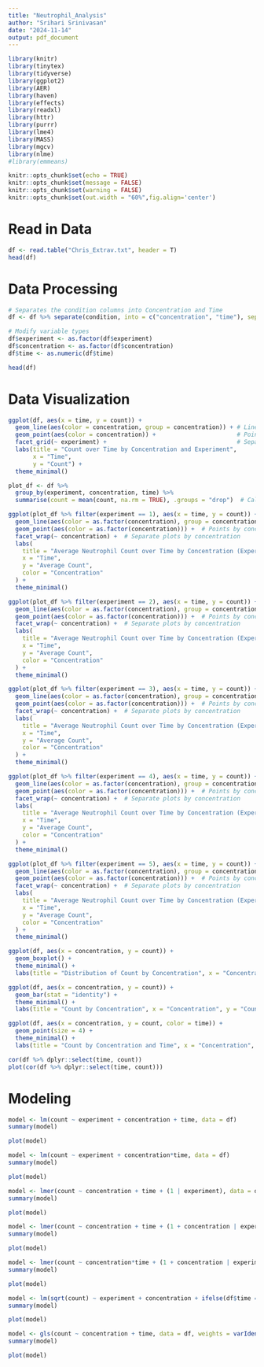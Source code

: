 ```yaml
---
title: "Neutrophil_Analysis"
author: "Srihari Srinivasan"
date: "2024-11-14"
output: pdf_document
---
```


```r
library(knitr)
library(tinytex)
library(tidyverse)
library(ggplot2)
library(AER)
library(haven)
library(effects)
library(readxl)
library(httr)
library(purrr)
library(lme4)
library(MASS)
library(mgcv)
library(nlme)
#library(emmeans)

knitr::opts_chunk$set(echo = TRUE)
knitr::opts_chunk$set(message = FALSE)
knitr::opts_chunk$set(warning = FALSE)
knitr::opts_chunk$set(out.width = "60%",fig.align='center')
```

# Read in Data

```r
df <- read.table("Chris_Extrav.txt", header = T)
head(df)
```

# Data Processing

```r
# Separates the condition columns into Concentration and Time
df <- df %>% separate(condition, into = c("concentration", "time"), sep = "mg/mL_")

# Modify variable types
df$experiment <- as.factor(df$experiment)
df$concentration <- as.factor(df$concentration)
df$time <- as.numeric(df$time)

head(df)
```

# Data Visualization

```r
ggplot(df, aes(x = time, y = count)) +
  geom_line(aes(color = concentration, group = concentration)) + # Line plot by concentration
  geom_point(aes(color = concentration)) +                       # Points by concentration
  facet_grid(~ experiment) +                                     # Separate plots by experiment
  labs(title = "Count over Time by Concentration and Experiment",
       x = "Time",
       y = "Count") +
  theme_minimal()
```

```r
plot_df <- df %>%
  group_by(experiment, concentration, time) %>%
  summarise(count = mean(count, na.rm = TRUE), .groups = "drop")  # Calculate average count
```

```r
ggplot(plot_df %>% filter(experiment == 1), aes(x = time, y = count)) +
  geom_line(aes(color = as.factor(concentration), group = concentration)) +  # Line plot by concentration
  geom_point(aes(color = as.factor(concentration))) +  # Points by concentration
  facet_wrap(~ concentration) +  # Separate plots by concentration
  labs(
    title = "Average Neutrophil Count over Time by Concentration (Experiment 1)",
    x = "Time",
    y = "Average Count",
    color = "Concentration"
  ) +
  theme_minimal()
```

```r
ggplot(plot_df %>% filter(experiment == 2), aes(x = time, y = count)) +
  geom_line(aes(color = as.factor(concentration), group = concentration)) +  # Line plot by concentration
  geom_point(aes(color = as.factor(concentration))) +  # Points by concentration
  facet_wrap(~ concentration) +  # Separate plots by concentration
  labs(
    title = "Average Neutrophil Count over Time by Concentration (Experiment 2)",
    x = "Time",
    y = "Average Count",
    color = "Concentration"
  ) +
  theme_minimal()
```

```r
ggplot(plot_df %>% filter(experiment == 3), aes(x = time, y = count)) +
  geom_line(aes(color = as.factor(concentration), group = concentration)) +  # Line plot by concentration
  geom_point(aes(color = as.factor(concentration))) +  # Points by concentration
  facet_wrap(~ concentration) +  # Separate plots by concentration
  labs(
    title = "Average Neutrophil Count over Time by Concentration (Experiment 3)",
    x = "Time",
    y = "Average Count",
    color = "Concentration"
  ) +
  theme_minimal()
```

```r
ggplot(plot_df %>% filter(experiment == 4), aes(x = time, y = count)) +
  geom_line(aes(color = as.factor(concentration), group = concentration)) +  # Line plot by concentration
  geom_point(aes(color = as.factor(concentration))) +  # Points by concentration
  facet_wrap(~ concentration) +  # Separate plots by concentration
  labs(
    title = "Average Neutrophil Count over Time by Concentration (Experiment 4)",
    x = "Time",
    y = "Average Count",
    color = "Concentration"
  ) +
  theme_minimal()
```

```r
ggplot(plot_df %>% filter(experiment == 5), aes(x = time, y = count)) +
  geom_line(aes(color = as.factor(concentration), group = concentration)) +  # Line plot by concentration
  geom_point(aes(color = as.factor(concentration))) +  # Points by concentration
  facet_wrap(~ concentration) +  # Separate plots by concentration
  labs(
    title = "Average Neutrophil Count over Time by Concentration (Experiment 5)",
    x = "Time",
    y = "Average Count",
    color = "Concentration"
  ) +
  theme_minimal()
```



```r
ggplot(df, aes(x = concentration, y = count)) +
  geom_boxplot() +
  theme_minimal() +
  labs(title = "Distribution of Count by Concentration", x = "Concentration", y = "Count")
```

```r
ggplot(df, aes(x = concentration, y = count)) +
  geom_bar(stat = "identity") +
  theme_minimal() +
  labs(title = "Count by Concentration", x = "Concentration", y = "Count")
```

```r
ggplot(df, aes(x = concentration, y = count, color = time)) +
  geom_point(size = 4) +
  theme_minimal() +
  labs(title = "Count by Concentration and Time", x = "Concentration", y = "Count", color = "Time")
```

```r
cor(df %>% dplyr::select(time, count))
plot(cor(df %>% dplyr::select(time, count)))
```


# Modeling

```r
model <- lm(count ~ experiment + concentration + time, data = df)
summary(model)
```
```r
plot(model)
```


```r
model <- lm(count ~ experiment + concentration*time, data = df)
summary(model)
```

```r
plot(model)
```


```r
model <- lmer(count ~ concentration + time + (1 | experiment), data = df)
summary(model)
```
```r
plot(model)
```

```r
model <- lmer(count ~ concentration + time + (1 + concentration | experiment), data = df)
summary(model)
```

```r
plot(model)
```

```r
model <- lmer(count ~ concentration*time + (1 + concentration | experiment), data = df)
summary(model) 
```

```r
plot(model)
```

```r
model <- lm(sqrt(count) ~ experiment + concentration + ifelse(df$time == 0, 0, log(df$time)), data = df)
summary(model)
```


```r
plot(model)
```


```r
model <- gls(count ~ concentration + time, data = df, weights = varIdent(form = ~ 1 | concentration))
summary(model)
```

```r
plot(model)
```

